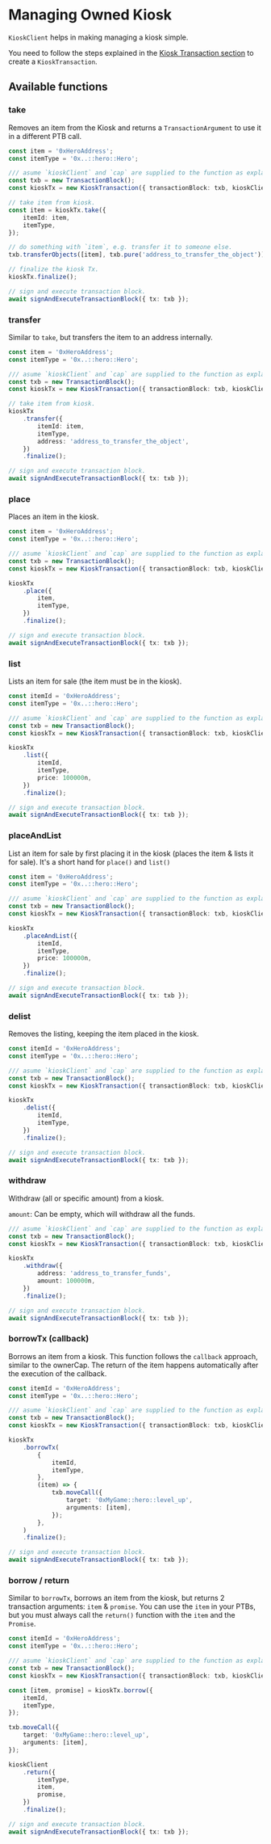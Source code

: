 # Managing Owned Kiosk

`KioskClient` helps in making managing a kiosk simple.

You need to follow the steps explained in the [Kiosk Transaction section](kiosk-transaction) to
create a `KioskTransaction`.

## Available functions

### take

Removes an item from the Kiosk and returns a `TransactionArgument` to use it in a different PTB
call.

```typescript
const item = '0xHeroAddress';
const itemType = '0x..::hero::Hero';

/// asume `kioskClient` and `cap` are supplied to the function as explained in the previous section.
const txb = new TransactionBlock();
const kioskTx = new KioskTransaction({ transactionBlock: txb, kioskClient, cap });

// take item from kiosk.
const item = kioskTx.take({
	itemId: item,
	itemType,
});

// do something with `item`, e.g. transfer it to someone else.
txb.transferObjects([item], txb.pure('address_to_transfer_the_object'));

// finalize the kiosk Tx.
kioskTx.finalize();

// sign and execute transaction block.
await signAndExecuteTransactionBlock({ tx: txb });
```

### transfer

Similar to `take`, but transfers the item to an address internally.

```typescript
const item = '0xHeroAddress';
const itemType = '0x..::hero::Hero';

/// asume `kioskClient` and `cap` are supplied to the function as explained in the previous section.
const txb = new TransactionBlock();
const kioskTx = new KioskTransaction({ transactionBlock: txb, kioskClient, cap });

// take item from kiosk.
kioskTx
	.transfer({
		itemId: item,
		itemType,
		address: 'address_to_transfer_the_object',
	})
	.finalize();

// sign and execute transaction block.
await signAndExecuteTransactionBlock({ tx: txb });
```

### place

Places an item in the kiosk.

```typescript
const item = '0xHeroAddress';
const itemType = '0x..::hero::Hero';

/// asume `kioskClient` and `cap` are supplied to the function as explained in the previous section.
const txb = new TransactionBlock();
const kioskTx = new KioskTransaction({ transactionBlock: txb, kioskClient, cap });

kioskTx
	.place({
		item,
		itemType,
	})
	.finalize();

// sign and execute transaction block.
await signAndExecuteTransactionBlock({ tx: txb });
```

### list

Lists an item for sale (the item must be in the kiosk).

```typescript
const itemId = '0xHeroAddress';
const itemType = '0x..::hero::Hero';

/// asume `kioskClient` and `cap` are supplied to the function as explained in the previous section.
const txb = new TransactionBlock();
const kioskTx = new KioskTransaction({ transactionBlock: txb, kioskClient, cap });

kioskTx
	.list({
		itemId,
		itemType,
		price: 100000n,
	})
	.finalize();

// sign and execute transaction block.
await signAndExecuteTransactionBlock({ tx: txb });
```

### placeAndList

List an item for sale by first placing it in the kiosk (places the item & lists it for sale). It's a
short hand for `place()` and `list()`

```typescript
const item = '0xHeroAddress';
const itemType = '0x..::hero::Hero';

/// asume `kioskClient` and `cap` are supplied to the function as explained in the previous section.
const txb = new TransactionBlock();
const kioskTx = new KioskTransaction({ transactionBlock: txb, kioskClient, cap });

kioskTx
	.placeAndList({
		itemId,
		itemType,
		price: 100000n,
	})
	.finalize();

// sign and execute transaction block.
await signAndExecuteTransactionBlock({ tx: txb });
```

### delist

Removes the listing, keeping the item placed in the kiosk.

```typescript
const itemId = '0xHeroAddress';
const itemType = '0x..::hero::Hero';

/// asume `kioskClient` and `cap` are supplied to the function as explained in the previous section.
const txb = new TransactionBlock();
const kioskTx = new KioskTransaction({ transactionBlock: txb, kioskClient, cap });

kioskTx
	.delist({
		itemId,
		itemType,
	})
	.finalize();

// sign and execute transaction block.
await signAndExecuteTransactionBlock({ tx: txb });
```

### withdraw

Withdraw (all or specific amount) from a kiosk.

`amount`: Can be empty, which will withdraw all the funds.

```typescript
/// asume `kioskClient` and `cap` are supplied to the function as explained in the previous section.
const txb = new TransactionBlock();
const kioskTx = new KioskTransaction({ transactionBlock: txb, kioskClient, cap });

kioskTx
	.withdraw({
		address: 'address_to_transfer_funds',
		amount: 100000n,
	})
	.finalize();

// sign and execute transaction block.
await signAndExecuteTransactionBlock({ tx: txb });
```

### borrowTx (callback)

Borrows an item from a kiosk. This function follows the `callback` approach, similar to the
ownerCap. The return of the item happens automatically after the execution of the callback.

```typescript
const itemId = '0xHeroAddress';
const itemType = '0x..::hero::Hero';

/// asume `kioskClient` and `cap` are supplied to the function as explained in the previous section.
const txb = new TransactionBlock();
const kioskTx = new KioskTransaction({ transactionBlock: txb, kioskClient, cap });

kioskTx
	.borrowTx(
		{
			itemId,
			itemType,
		},
		(item) => {
			txb.moveCall({
				target: '0xMyGame::hero::level_up',
				arguments: [item],
			});
		},
	)
	.finalize();

// sign and execute transaction block.
await signAndExecuteTransactionBlock({ tx: txb });
```

### borrow / return

Similar to `borrowTx`, borrows an item from the kiosk, but returns 2 transaction arguments: `item` &
`promise`. You can use the `item` in your PTBs, but you must always call the `return()` function
with the `item` and the `Promise`.

```typescript
const itemId = '0xHeroAddress';
const itemType = '0x..::hero::Hero';

/// asume `kioskClient` and `cap` are supplied to the function as explained in the previous section.
const txb = new TransactionBlock();
const kioskTx = new KioskTransaction({ transactionBlock: txb, kioskClient, cap });

const [item, promise] = kioskTx.borrow({
	itemId,
	itemType,
});

txb.moveCall({
	target: '0xMyGame::hero::level_up',
	arguments: [item],
});

kioskClient
	.return({
		itemType,
		item,
		promise,
	})
	.finalize();

// sign and execute transaction block.
await signAndExecuteTransactionBlock({ tx: txb });
```
